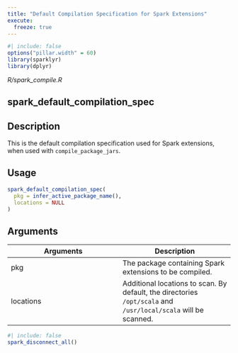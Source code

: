```yaml
---
title: "Default Compilation Specification for Spark Extensions"
execute:
  freeze: true
---
```


```r
#| include: false
options("pillar.width" = 60)
library(sparklyr) 
library(dplyr)
```

*R/spark_compile.R*

## spark_default_compilation_spec

## Description
This is the default compilation specification used for Spark extensions, when used with `compile_package_jars`. 


## Usage
```r
spark_default_compilation_spec( 
  pkg = infer_active_package_name(), 
  locations = NULL 
) 
```

## Arguments
|Arguments|Description|
|---|---|
| pkg | The package containing Spark extensions to be compiled. |
| locations | Additional locations to scan. By default, the directories `/opt/scala` and `/usr/local/scala` will be scanned. |








```r
#| include: false
spark_disconnect_all()
```
